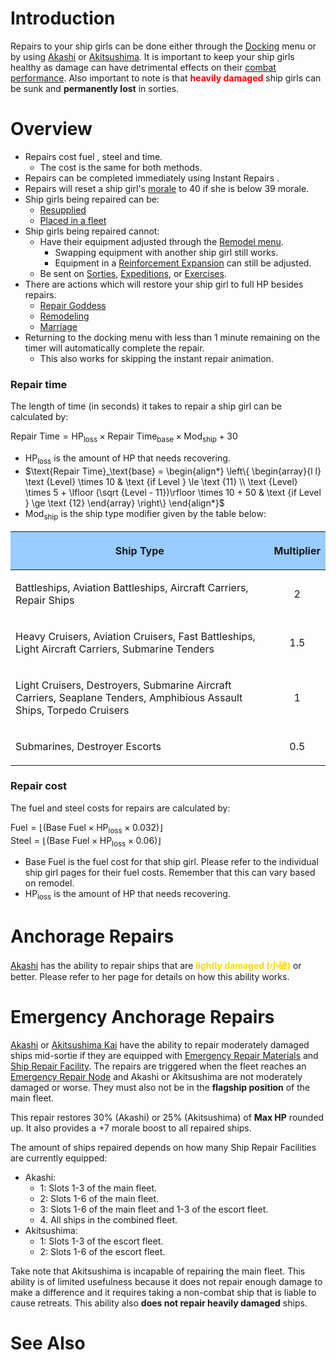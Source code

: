 =Introduction=

Repairs to your ship girls can be done either through the [[Docking]] menu or by using [[Akashi]] or [[Akitsushima]]. It is important to keep your ship girls healthy as damage can have detrimental effects on their [[Damage_Calculations#Damage_State|combat performance]]. Also important to note is that <span style="color:red;">'''heavily damaged'''</span> ship girls can be sunk and '''permanently lost''' in sorties.

=Overview=

* Repairs cost fuel {{Fuel}}, steel {{Steel}} and time.
** The cost is the same for both methods.
* Repairs can be completed immediately using Instant Repairs {{IR}}.
* Repairs will reset a ship girl's [[Morale and Fatigue|morale]] to 40 if she is below 39 morale.
* Ship girls being repaired can be:
** [[Supply (Mechanic)|Resupplied]]
** [[Composition|Placed in a fleet]]
* Ship girls being repaired cannot: 
** Have their equipment adjusted through the [[Remodel_(Menu)|Remodel menu]].
*** Swapping equipment with another ship girl still works.
*** Equipment in a [[Reinforcement Expansion]] can still be adjusted.
** Be sent on [[Sortie]]s, [[Expeditions]], or [[Exercises]].
* There are actions which will restore your ship girl to full HP besides repairs.
** [[Repair Goddess]]
** [[Remodel (Mechanic)|Remodeling]]
** [[Marriage]]
* Returning to the docking menu with less than 1 minute remaining on the timer will automatically complete the repair.
** This also works for skipping the instant repair animation.

===Repair time===

The length of time (in seconds) it takes to repair a ship girl can be calculated by:

<math>\text{Repair Time} = \text{HP}_\text{loss} \times \text{Repair Time}_\text{base} \times \text{Mod}_\text{ship} + 30</math>

* <math>\text{HP}_\text{loss}</math> is the amount of HP that needs recovering.
* <math>\text{Repair Time}_\text{base} = \begin{align*}
\left\{
\begin{array}{l l}
\text {Level} \times 10 & \text {if Level }  \le \text {11} \\ 
\text {Level} \times 5 + \lfloor (\sqrt {Level - 11})\rfloor \times 10 + 50 & \text {if Level } \ge \text {12}
\end{array}
\right\}
\end{align*}</math>
* <math>\text{Mod}_\text{ship}</math> is the ship type modifier given by the table below:

{| class="wikitable"
!style="background-color:#99CCFF;" | Ship Type
! style="background-color:#99CCFF;text-align: center;"| Multiplier
|-
|Battleships, Aviation Battleships, Aircraft Carriers, Repair Ships
| style="text-align: center;"|2
|-
|Heavy Cruisers, Aviation Cruisers, Fast Battleships, Light Aircraft Carriers, Submarine Tenders
| style="text-align: center;"|1.5
|-
|Light Cruisers, Destroyers, Submarine Aircraft Carriers, Seaplane Tenders, Amphibious Assault Ships, Torpedo Cruisers
| style="text-align: center;"|1
|-
|Submarines, Destroyer Escorts
| style="text-align: center;"|0.5
|}

===Repair cost===

The fuel {{Fuel}} and steel {{Steel}} costs for repairs are calculated by:

<math>\text {Fuel} = \lfloor(\text {Base Fuel} \times \text{HP}_\text{loss} \times 0.032)\rfloor</math><br />
<math>\text {Steel} = \lfloor(\text {Base Fuel} \times \text{HP}_\text{loss} \times 0.06)\rfloor</math>

* <math>\text {Base Fuel}</math> is the fuel cost for that ship girl. Please refer to the individual ship girl pages for their fuel costs. Remember that this can vary based on remodel.
* <math>\text{HP}_\text{loss}</math> is the amount of HP that needs recovering.

=Anchorage Repairs=

[[Akashi]] has the ability to repair ships that are <span style="color:gold;">'''lightly damaged (小破)'''</span> or better. Please refer to her page for details on how this ability works.

=Emergency Anchorage Repairs=

[[Akashi]] or [[Akitsushima|Akitsushima Kai]] have the ability to repair moderately damaged ships mid-sortie if they are equipped with [[Emergency Repair Materials]] and [[Ship Repair Facility]]. The repairs are triggered when the fleet reaches an [[Combat/Nodes#Non-Combat_Nodes|Emergency Repair Node]] and Akashi or Akitsushima are not moderately damaged or worse. They must also not be in the '''flagship position''' of the main fleet.

This repair restores 30% (Akashi) or 25% (Akitsushima) of '''Max HP''' rounded up. It also provides a +7 morale boost to all repaired ships.

The amount of ships repaired depends on how many Ship Repair Facilities are currently equipped:
* Akashi:
** 1: Slots 1-3 of the main fleet.
** 2: Slots 1-6 of the main fleet.
** 3: Slots 1-6 of the main fleet and 1-3 of the escort fleet.
** 4. All ships in the combined fleet.
* Akitsushima:
** 1: Slots 1-3 of the escort fleet.
** 2: Slots 1-6 of the escort fleet.

Take note that Akitsushima is incapable of repairing the main fleet. This ability is of limited usefulness because it does not repair enough damage to make a difference and it requires taking a non-combat ship that is liable to cause retreats. This ability also '''does not repair heavily damaged''' ships.

=See Also=
{{Mechanics}}